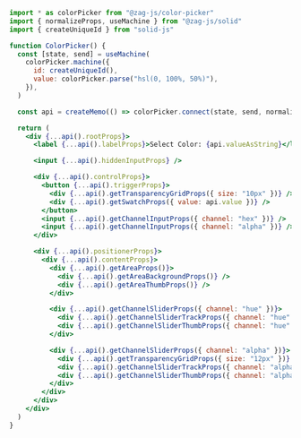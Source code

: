 ```jsx
import * as colorPicker from "@zag-js/color-picker"
import { normalizeProps, useMachine } from "@zag-js/solid"
import { createUniqueId } from "solid-js"

function ColorPicker() {
  const [state, send] = useMachine(
    colorPicker.machine({
      id: createUniqueId(),
      value: colorPicker.parse("hsl(0, 100%, 50%)"),
    }),
  )

  const api = createMemo(() => colorPicker.connect(state, send, normalizeProps))

  return (
    <div {...api().rootProps}>
      <label {...api().labelProps}>Select Color: {api.valueAsString}</label>

      <input {...api().hiddenInputProps} />

      <div {...api().controlProps}>
        <button {...api().triggerProps}>
          <div {...api().getTransparencyGridProps({ size: "10px" })} />
          <div {...api().getSwatchProps({ value: api.value })} />
        </button>
        <input {...api().getChannelInputProps({ channel: "hex" })} />
        <input {...api().getChannelInputProps({ channel: "alpha" })} />
      </div>

      <div {...api().positionerProps}>
        <div {...api().contentProps}>
          <div {...api().getAreaProps()}>
            <div {...api().getAreaBackgroundProps()} />
            <div {...api().getAreaThumbProps()} />
          </div>

          <div {...api().getChannelSliderProps({ channel: "hue" })}>
            <div {...api().getChannelSliderTrackProps({ channel: "hue" })} />
            <div {...api().getChannelSliderThumbProps({ channel: "hue" })} />
          </div>

          <div {...api().getChannelSliderProps({ channel: "alpha" })}>
            <div {...api().getTransparencyGridProps({ size: "12px" })} />
            <div {...api().getChannelSliderTrackProps({ channel: "alpha" })} />
            <div {...api().getChannelSliderThumbProps({ channel: "alpha" })} />
          </div>
        </div>
      </div>
    </div>
  )
}
```
